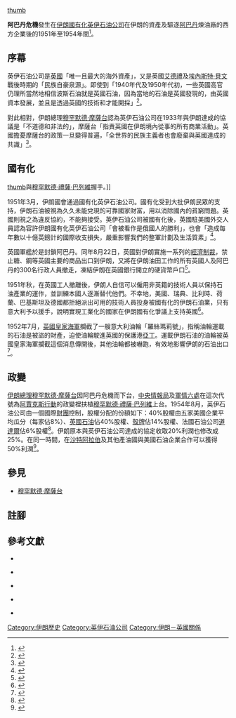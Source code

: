 [[file:Abadanraffinerie.jpg|thumb]]

'''阿巴丹危機'''發生在[[伊朗|伊朗]][[國有化|國有化]][[英伊石油公司|英伊石油公司]]在伊朗的資產及驅逐[[阿巴丹|阿巴丹]]煉油廠的西方企業後的1951年至1954年間<ref>{{harvnb|Tucker|2009|p=2344}}</ref>。

== 序幕 ==

英伊石油公司是[[英國|英國]]「唯一且最大的海外資產」，又是英國[[艾德禮|艾德禮]]及[[埃內斯特·貝文|埃內斯特·貝文]]戰後時期的「民族自豪泉源」。即使到「1940年代及1950年代初，一些英國高官仍理所當然地相信波斯石油就是英國石油，因為當地的石油是英國發現的，由英國資本發展，並且是透過英國的技術和才能開採」<ref>{{harvnb|Gasiorowski|Byrne|2004|p=129}}</ref>。

對此相對，伊朗總理[[穆罕默德·摩薩台|穆罕默德·摩薩台]]認為英伊石油公司在1933年與伊朗達成的協議是「不道德和非法的」，摩薩台「指責英國在伊朗境內從事的所有商業活動」。英國擔憂摩薩台的政策一旦變得普遍，「全世界的民族主義者也會廢棄與英國達成的共識」<ref>{{harvnb|Gasiorowski|Byrne|2004|p=148}}</ref>。

== 國有化 ==
[[file:Mossadeghmohammadrezashah.jpg|thumb]]與[[穆罕默德·禮薩·巴列維|穆罕默德·禮薩·巴列維]]握手。]]

1951年3月，伊朗國會通過國有化英伊石油公司。國有化受到大批伊朗民眾的支持，伊朗石油被視為久久未能兌現的可靠國家財富，用以消除國內的貧窮問題。英國則視之為違反協約，不能夠接受。英伊石油公司被國有化後，英國駐美國外交人員認為容許伊朗國有化英伊石油公司「會被看作是俄國人的勝利」，也會「造成每年數以十億英鎊計的國際收支損失，嚴重影響我們的整軍計劃及生活質素」<ref>{{harvnb|Kinzer|2003|p=90}}</ref>。

英國軍艦於是封鎖阿巴丹。同年8月22日，英國對伊朗實施一系列的[[經濟制裁|經濟制裁]]，禁止糖、鋼等英國主要的商品出口到伊朗，又將在伊朗油田工作的所有英國人及阿巴丹的300名行政人員撤走，凍結伊朗在英國銀行開立的硬貨幣戶口<ref>{{harvnb|Kinzer|2003|p=110}}</ref>。

1951年秋，在英國工人撤離後，伊朗人自信可以僱用非英籍的技術人員以保持石油產業的運作，並訓練本國人逐漸替代他們。不幸地，美國、瑞典、比利時、荷蘭、巴基斯坦及德國都拒絕派出可用的技術人員投身被國有化的伊朗石油業，只有意大利予以援手，說明實現工業化的國家在伊朗國有化爭議上支持英國<ref>{{harvnb|Gasiorowski|Byrne|2004|p=182}}</ref>。

1952年7月，[[英國皇家海軍|英國皇家海軍]]攔截了一艘意大利油輪「羅絲瑪莉號」，指稱油輪運載的石油是被盜的財產，迫使油輪駛進英國的保護港[[亞丁_(也門)|亞丁]]。運載伊朗石油的油輪被英國皇家海軍攔截這個消息傳開後，其他油輪都被嚇跑，有效地影響伊朗的石油出口<ref>{{harvnb|Kinzer|2003|p=138}}</ref>。

== 政變 ==
{{See|1953年伊朗政變}}

[[伊朗首相|伊朗總理]][[穆罕默德·摩薩台|穆罕默德·摩薩台]]因阿巴丹危機而下台，[[中央情報局|中央情報局]]及[[英國秘密情報局|軍情六處]]在這次代號為[[1953年伊朗政變|阿賈克斯行動]]的政變裡扶植[[穆罕默德·禮薩·巴列維|穆罕默德·禮薩·巴列維]]上台。1954年8月，英伊石油公司由一個國際[[聯盟|財團]]控制，股權分配的份額如下：40%股權由五家美國企業平均瓜分（每家佔8%）、[[BP|英國石油]]佔40%股權、[[荷蘭皇家蜆殼集團|殼牌]]佔14%股權、法國石油公司[[道達爾|道達爾]]佔6%股權<ref>{{harvnb|Davenport-Hines|Jones|2003|p=48}}</ref>。伊朗原本與英伊石油公司達成的協定收取20%利潤也修改成25%。在同一時間，在[[沙特阿拉伯|沙特阿拉伯]]及其他產油國與美國石油企業合作可以獲得50%利潤<ref>{{harvnb|Kaim|2008|p=67}}</ref>。

== 參見 ==
*[[穆罕默德·摩薩台|穆罕默德·摩薩台]]

== 註腳 ==
{{reflist}}

== 參考文獻 ==
{{refbegin}}

*{{en}}{{Citation
|last=Tucker
|first=Spencer 
|title=''A global chronology of conflict: from the ancient world to the modern Middle East'' 
|publisher=ABC-CLIO
|date=2009
|volume=2
|isbn=1851096671
}}

*{{en}}{{Citation
|last=Gasiorowski
|first=Mark J. 
|last2=Byrne
|first2=Malcolm 
|title=''Mohammad Mosaddeq and the 1953 coup in Iran'' 
|publisher=Syracuse University Press
|date=2004
|isbn=0815630182
}}

*{{en}}{{Citation
|last=Kinzer
|first=Stephen 
|title=''All the Shah's Men: An American Coup and the Roots of Middle East Terror'' 
|publisher=Wiley
|date=2003
|isbn=0471265179
}}

*{{en}}{{Citation
|last=Davenport-Hines
|first=R. P. T. 
|last2=Jones
|first2=Geoffrey   
|title=''British Business in Asia Since 1860'' 
|publisher=Cambridge University Press
|date=2003
|isbn=052153058X
}}

*{{en}}{{Citation
|last=Kaim
|first=Markus  
|title=''Great powers and regional orders: the United States and the Persian Gulf'' 
|publisher=Ashgate Publishing
|date=2008
|isbn=0754671976
}}

{{refend}}

{{BP}}

[[Category:伊朗歷史|Category:伊朗歷史]]
[[Category:英伊石油公司|Category:英伊石油公司]]
[[Category:伊朗－英國關係|Category:伊朗－英國關係]]